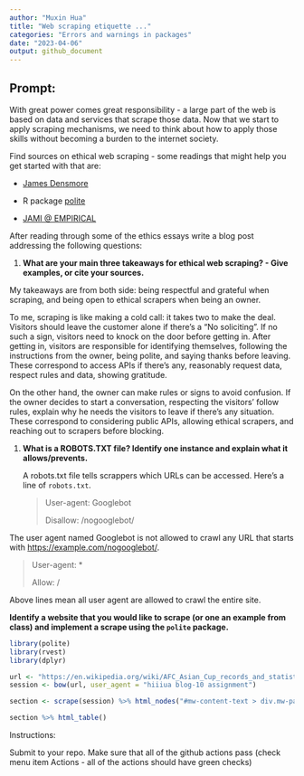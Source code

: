 ```yaml
---
author: "Muxin Hua"
title: "Web scraping etiquette ..."
categories: "Errors and warnings in packages"
date: "2023-04-06"
output: github_document
---
```


## Prompt:

With great power comes great responsibility - a large part of the web is based on data and services that scrape those data. Now that we start to apply scraping mechanisms, we need to think about how to apply those skills without becoming a burden to the internet society.

Find sources on ethical web scraping - some readings that might help you get started with that are:

-   [James Densmore](https://towardsdatascience.com/ethics-in-web-scraping-b96b18136f01)

-   R package [polite](https://github.com/dmi3kno/polite)

-   [JAMI \@ EMPIRICAL](https://www.empiricaldata.org/dataladyblog/a-guide-to-ethical-web-scraping)

After reading through some of the ethics essays write a blog post addressing the following questions:

1.  **What are your main three takeaways for ethical web scraping? - Give examples, or cite your sources.**

My takeaways are from both side: being respectful and grateful when scraping, and being open to ethical scrapers when being an owner.

To me, scraping is like making a cold call: it takes two to make the deal. Visitors should leave the customer alone if there’s a “No soliciting”. If no such a sign, visitors need to knock on the door before getting in. After getting in, visitors are responsible for identifying themselves, following the instructions from the owner, being polite, and saying thanks before leaving. These correspond to access APIs if there’s any, reasonably request data, respect rules and data, showing gratitude.

On the other hand, the owner can make rules or signs to avoid confusion. If the owner decides to start a conversation, respecting the visitors' follow rules, explain why he needs the visitors to leave if there’s any situation. These correspond to considering public APIs, allowing ethical scrapers, and reaching out to scrapers before blocking.

1.  **What is a ROBOTS.TXT file? Identify one instance and explain what it allows/prevents.**

    A robots.txt file tells scrappers which URLs can be accessed. Here's a line of `robots.txt`.

    > User-agent: Googlebot
    >
    > Disallow: /nogooglebot/

The user agent named Googlebot is not allowed to crawl any URL that starts with <https://example.com/nogooglebot/>.

> User-agent: \*
>
> Allow: /

Above lines mean all user agent are allowed to crawl the entire site.

**Identify a website that you would like to scrape (or one an example from class) and implement a scrape using the `polite` package.**
```r
library(polite)
library(rvest)
library(dplyr)

url <- "https://en.wikipedia.org/wiki/AFC_Asian_Cup_records_and_statistics"
session <- bow(url, user_agent = "hiiiua blog-10 assignment")

section <- scrape(session) %>% html_nodes("#mw-content-text > div.mw-parser-output > table:nth-child(5)")

section %>% html_table()

```


Instructions:

Submit to your repo. Make sure that all of the github actions pass (check menu item Actions - all of the actions should have green checks)

